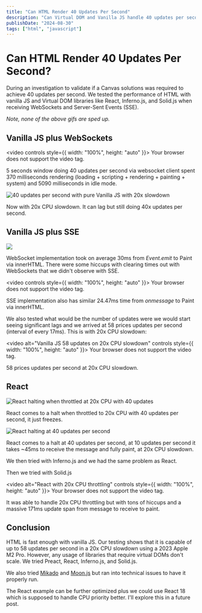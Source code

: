 ```yaml
---
title: "Can HTML Render 40 Updates Per Second"
description: "Can Virtual DOM and Vanilla JS handle 40 updates per second from SSE?"
publishDate: "2024-08-30"
tags: ["html", "javascript"]
---
```


# Can HTML Render 40 Updates Per Second?

During an investigation to validate if a Canvas solutions was required to
achieve 40 updates per second. We tested the performance of HTML with vanilla JS
and Virtual DOM libraries like React, Inferno.js, and Solid.js when receiving
WebSockets and Server-Sent Events (SSE).

*Note, none of the above gifs are sped up.*

## Vanilla JS plus WebSockets

<video controls style={{ width: "100%", height: "auto" }}>
  <source src={image1} type="video/mp4"/>
  Your browser does not support the video tag.
</video>

5 seconds window doing 40 updates per second via websocket client spent 370 milliseconds rendering (loading \+ scripting \+ rendering \+ painting \+ system) and 5090 milliseconds in idle mode.

![40 updates per second with pure Vanilla JS with 20x slowdown](./image2.png)

Now with 20x CPU slowdown. It can lag but still doing 40x updates per second.

## Vanilla JS plus SSE

![](./image3.png)

WebSocket implementation took on average 30ms from *Event.emit* to Paint via innerHTML. There were some hiccups with clearing times out with WebSockets that we didn't observe with SSE.

<video controls style={{ width: "100%", height: "auto" }}>
  <source src={image4} type="video/mp4"/>
  Your browser does not support the video tag.
</video>

SSE implementation also has similar 24.47ms time from *onmessage* to Paint via innerHTML.

We also tested what would be the number of updates were we would start seeing significant lags and we arrived at 58 prices updates per second (interval of every 17ms). This is with 20x CPU slowdown:

<video alt="Vanilla JS 58 updates on 20x CPU slowdown" controls style={{ width: "100%", height: "auto" }}>
  <source src={image5} type="video/mp4"/>
  Your browser does not support the video tag.
</video>

58 prices updates per second at 20x CPU slowdown.

## React

![React halting when throttled at 20x CPU with 40 updates](./image6.png)

React comes to a halt when throttled to 20x CPU with 40 updates per second, it just freezes.

![React halting at 40 updates per second](./image7.png)

React comes to a halt at 40 updates per second, at 10 updates per second it takes \~45ms to receive the message and fully paint, at 20x CPU slowdown.

We then tried with Inferno.js and we had the same problem as React.

Then we tried with Solid.js

<video alt="React with 20x CPU throttling" controls style={{ width: "100%", height: "auto" }}>
  <source src={image8} type="video/mp4"/>
  Your browser does not support the video tag.
</video>

It was able to handle 20x CPU throttling but with tons of hiccups and a massive 171ms update span from message to receive to paint.

## Conclusion

HTML is fast enough with vanilla JS. Our testing shows that it is capable of up to 58 updates per second in a 20x CPU slowdown using a 2023 Apple M2 Pro. However, any usage of libraries that require virtual DOMs don't scale. We tried Preact, React, Inferno.js, and Solid.js.

We also tried [Mikado](https://github.com/nextapps-de/mikado?tab=readme-ov-file\#get-started) and [Moon.js](https://github.com/kbrsh/moon) but ran into technical issues to have it properly run.

The React example can be further optimized plus we could use React 18 which is
supposed to handle CPU priority better. I'll explore this in a future post.

